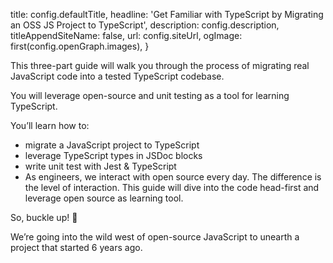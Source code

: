 
  title: config.defaultTitle,
  headline:
    'Get Familiar with TypeScript by Migrating an OSS JS Project to TypeScript',
  description: config.description,
  titleAppendSiteName: false,
  url: config.siteUrl,
  ogImage: first(config.openGraph.images),
}


This three-part guide will walk you through the process of migrating real JavaScript code into a tested TypeScript codebase.

You will leverage open-source and unit testing as a tool for learning TypeScript.

You’ll learn how to:

<CheckList>

- migrate a JavaScript project to TypeScript
- leverage TypeScript types in JSDoc blocks
- write unit test with Jest & TypeScript
- As engineers, we interact with open source every day. The difference is the level of interaction. This guide will dive into the code head-first and leverage open source as learning tool.

</CheckList>

So, buckle up! 🤠

We’re going into the wild west of open-source JavaScript to unearth a project that started 6 years ago.
